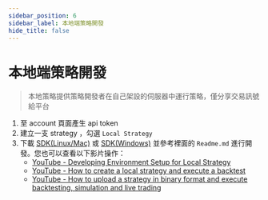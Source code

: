 ```yaml
---
sidebar_position: 6
sidebar_label: 本地端策略開發
hide_title: false
---
```



# 本地端策略開發


> 本地策略提供策略開發者在自己架設的伺服器中運行策略，僅分享交易訊號給平台

1. 至 account 頁面產生 api token
2. 建立一支 strategy ，勾選 `Local Strategy`
3. 下載 [SDK(Linux/Mac)](https://drive.google.com/open?id=1NVanTME-1roTcjfXwJ1vl_xA6SDVIlzM) 或 [SDK(Windows)](https://drive.google.com/open?id=1nvonyTV-XmMu5IstntRN6eYgX3tu8ulO) 並參考裡面的 `Readme.md` 進行開發。您也可以查看以下影片操作：
   - [YouTube - Developing Environment Setup for Local Strategy](https://www.youtube.com/watch?v=fEnzq7W5pQY)
   - [YouTube - How to create a local strategy and execute a backtest](https://www.youtube.com/watch?v=fOoDe73hmzA)
   - [YouTube - How to upload a strategy in binary format and execute backtesting, simulation and live trading](https://www.youtube.com/watch?v=Gvmhlef220Y)
